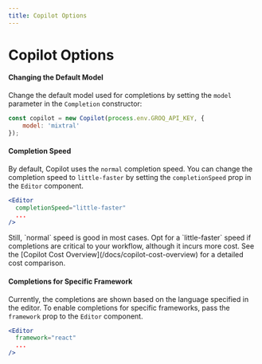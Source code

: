 ```yaml
---
title: Copilot Options
---
```



# Copilot Options

#### Changing the Default Model

Change the default model used for completions by setting the `model` parameter in the `Completion` constructor:

```jsx
const copilot = new Copilot(process.env.GROQ_API_KEY, { 
    model: 'mixtral' 
});
```

#### Completion Speed

By default, Copilot uses the `normal` completion speed. You can change the completion speed to `little-faster` by setting the `completionSpeed` prop in the `Editor` component.

```jsx 
<Editor 
  completionSpeed="little-faster"
  ...
/>
```

<Callout type="info">
Still, `normal` speed is good in most cases. Opt for a `little-faster` speed if completions are critical to your workflow, although it incurs more cost. See the [Copilot Cost Overview](/docs/copilot-cost-overview) for a detailed cost comparison.
</Callout>

#### Completions for Specific Framework

Currently, the completions are shown based on the language specified in the editor. To enable completions for specific frameworks, pass the `framework` prop to the `Editor` component.

```jsx 
<Editor 
  framework="react"
  ...
/>
```